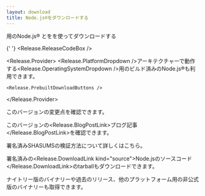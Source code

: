 ```yaml
---
layout: download
title: Node.js®をダウンロードする
---
```


<section>
  <Release.OperatingSystemDropdown />用のNode.js® <Release.VersionDropdown />と<Release.PackageManagerDropdown />を<Release.InstallationMethodDropdown />を使ってダウンロードする

{' '}
<Release.ReleaseCodeBox />

  <Release.Provider>
    <Release.PlatformDropdown />アーキテクチャーで動作する<Release.OperatingSystemDropdown />用のビルド済みのNode.js®も利用できます。

    <Release.PrebuiltDownloadButtons />

  </Release.Provider>
</section>

<section>
  このバージョンの<Release.ChangelogLink>変更点</Release.ChangelogLink>を確認できます。

このバージョンの<Release.BlogPostLink>ブログ記事</Release.BlogPostLink>を確認できます。

署名済みSHASUMSの<LinkWithArrow href="https://github.com/nodejs/node#verifying-binaries">検証方法</LinkWithArrow>について詳しくはこちら。

署名済みの<Release.DownloadLink kind="source">Node.jsのソースコード</Release.DownloadLink>のtarballもダウンロードできます。

  <LinkWithArrow href="https://nodejs.org/download/nightly/">ナイトリー版</LinkWithArrow>のバイナリーや<LinkWithArrow href="https://nodejs.org/download/release/">過去のリリース</LinkWithArrow>、他のプラットフォーム用の<LinkWithArrow href="https://unofficial-builds.nodejs.org/download/">非公式版</LinkWithArrow>のバイナリーも取得できます。
</section>
